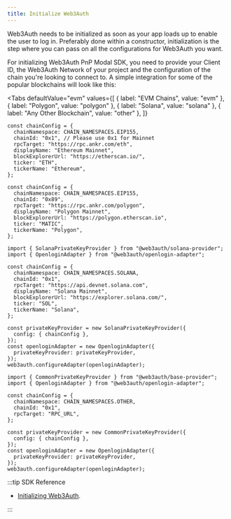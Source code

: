 ```yaml
---
title: Initialize Web3Auth
---
```



Web3Auth needs to be initialized as soon as your app loads up to enable the user to log in.
Preferably done within a constructor, initialization is the step where you can pass on all the
configurations for Web3Auth you want.

For initializing Web3Auth PnP Modal SDK, you need to provide your Client ID, the Web3Auth Network of
your project and the configuration of the chain you're looking to connect to. A simple integration
for some of the popular blockchains will look like this:

<Tabs
  defaultValue="evm"
  values={[
    { label: "EVM Chains", value: "evm" },
    { label: "Polygon", value: "polygon" },
    { label: "Solana", value: "solana" },
    { label: "Any Other Blockchain", value: "other" },
  ]}
>

<TabItem value="evm">

```tsx
const chainConfig = {
  chainNamespace: CHAIN_NAMESPACES.EIP155,
  chainId: "0x1", // Please use 0x1 for Mainnet
  rpcTarget: "https://rpc.ankr.com/eth",
  displayName: "Ethereum Mainnet",
  blockExplorerUrl: "https://etherscan.io/",
  ticker: "ETH",
  tickerName: "Ethereum",
};
```

</TabItem>

<TabItem value="polygon">

```tsx
const chainConfig = {
  chainNamespace: CHAIN_NAMESPACES.EIP155,
  chainId: "0x89",
  rpcTarget: "https://rpc.ankr.com/polygon",
  displayName: "Polygon Mainnet",
  blockExplorerUrl: "https://polygon.etherscan.io",
  ticker: "MATIC",
  tickerName: "Polygon",
};
```

</TabItem>

<TabItem value="solana">

```tsx
import { SolanaPrivateKeyProvider } from "@web3auth/solana-provider";
import { OpenloginAdapter } from "@web3auth/openlogin-adapter";

const chainConfig = {
  chainNamespace: CHAIN_NAMESPACES.SOLANA,
  chainId: "0x1",
  rpcTarget: "https://api.devnet.solana.com",
  displayName: "Solana Mainnet",
  blockExplorerUrl: "https://explorer.solana.com/",
  ticker: "SOL",
  tickerName: "Solana",
};

const privateKeyProvider = new SolanaPrivateKeyProvider({
  config: { chainConfig },
});
const openloginAdapter = new OpenloginAdapter({
  privateKeyProvider: privateKeyProvider,
});
web3auth.configureAdapter(openloginAdapter);
```

</TabItem>

<TabItem value="other">

```tsx
import { CommonPrivateKeyProvider } from "@web3auth/base-provider";
import { OpenloginAdapter } from "@web3auth/openlogin-adapter";

const chainConfig = {
  chainNamespace: CHAIN_NAMESPACES.OTHER,
  chainId: "0x1",
  rpcTarget: "RPC_URL",
};

const privateKeyProvider = new CommonPrivateKeyProvider({
  config: { chainConfig },
});
const openloginAdapter = new OpenloginAdapter({
  privateKeyProvider: privateKeyProvider,
});
web3auth.configureAdapter(openloginAdapter);
```

</TabItem>

</Tabs>

:::tip SDK Reference

- [Initializing Web3Auth](/sdk/pnp/web/modal/initialize).

:::
